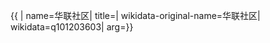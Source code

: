 {{ {{{1|PRC admin/showdata}}}|
name=华联社区|
title=|
wikidata-original-name=华联社区|
wikidata=q101203603|
arg={{{arg|}}}}}
